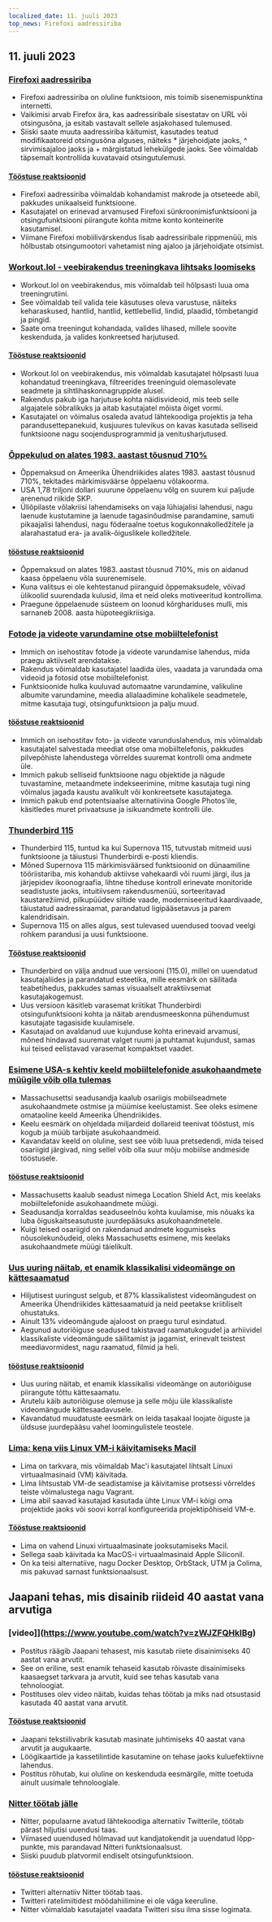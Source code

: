 ```yaml
---
localized_date: 11. juuli 2023
top_news: Firefoxi aadressiriba
---
```




## 11. juuli 2023

### [Firefoxi aadressiriba](https://wiki.tilde.institute/w/firefox-address-bar-tips)

- Firefoxi aadressiriba on oluline funktsioon, mis toimib sisenemispunktina internetti.
- Vaikimisi arvab Firefox ära, kas aadressiribale sisestatav on URL või otsingusõna, ja esitab vastavalt sellele asjakohased tulemused.
- Siiski saate muuta aadressiriba käitumist, kasutades teatud modifikaatoreid otsingusõna alguses, näiteks \* järjehoidjate jaoks, ^ sirvimisajaloo jaoks ja + märgistatud lehekülgede jaoks. See võimaldab täpsemalt kontrollida kuvatavaid otsingutulemusi.

#### [Tööstuse reaktsioonid](http://news.ycombinator.com/item?id=36666116)

- Firefoxi aadressiriba võimaldab kohandamist makrode ja otseteede abil, pakkudes unikaalseid funktsioone.
- Kasutajatel on erinevad arvamused Firefoxi sünkroonimisfunktsiooni ja otsingufunktsiooni piirangute kohta mitme konto konteinerite kasutamisel.
- Viimane Firefoxi mobiilivärskendus lisab aadressiribale rippmenüü, mis hõlbustab otsingumootori vahetamist ning ajaloo ja järjehoidjate otsimist.

### [Workout.lol - veebirakendus treeningkava lihtsaks loomiseks](https://workout.lol)

- Workout.lol on veebirakendus, mis võimaldab teil hõlpsasti luua oma treeningrutiini.
- See võimaldab teil valida teie käsutuses oleva varustuse, näiteks keharaskused, hantlid, hantlid, kettlebellid, lindid, plaadid, tõmbetangid ja pingid.
- Saate oma treeningut kohandada, valides lihased, millele soovite keskenduda, ja valides konkreetsed harjutused.

#### [Tööstuse reaktsioonid](http://news.ycombinator.com/item?id=36662655)

- Workout.lol on veebirakendus, mis võimaldab kasutajatel hõlpsasti luua kohandatud treeningkava, filtreerides treeninguid olemasolevate seadmete ja sihtlihaskonnagruppide alusel.
- Rakendus pakub iga harjutuse kohta näidisvideoid, mis teeb selle algajatele sõbralikuks ja aitab kasutajatel mõista õiget vormi.
- Kasutajatel on võimalus osaleda avatud lähtekoodiga projektis ja teha parandusettepanekuid, kusjuures tulevikus on kavas kasutada selliseid funktsioone nagu soojendusprogrammid ja venitusharjutused.

### [Õppekulud on alates 1983. aastast tõusnud 710%](https://statecraft.beehiiv.com/p/student-loan-debt-forgiveness)

- Õppemaksud on Ameerika Ühendriikides alates 1983. aastast tõusnud 710%, tekitades märkimisväärse õppelaenu võlakoorma.
- USA 1,78 triljoni dollari suurune õppelaenu võlg on suurem kui paljude arenenud riikide SKP.
- Üliõpilaste võlakriisi lahendamiseks on vaja lühiajalisi lahendusi, nagu laenude kustutamine ja laenude tagasinõudmise parandamine, samuti pikaajalisi lahendusi, nagu föderaalne toetus kogukonnakolledžitele ja alarahastatud era- ja avalik-õiguslikele kolledžitele.

#### [tööstuse reaktsioonid](http://news.ycombinator.com/item?id=36669253)

- Õppemaksud on alates 1983. aastast tõusnud 710%, mis on aidanud kaasa õppelaenu võla suurenemisele.
- Kuna valitsus ei ole kehtestanud piiranguid õppemaksudele, võivad ülikoolid suurendada kulusid, ilma et neid oleks motiveeritud kontrollima.
- Praegune õppelaenude süsteem on loonud kõrghariduses mulli, mis sarnaneb 2008. aasta hüpoteegikriisiga.

### [Fotode ja videote varundamine otse mobiiltelefonist](https://github.com/immich-app/immich)

- Immich on isehostitav fotode ja videote varundamise lahendus, mida praegu aktiivselt arendatakse.
- Rakendus võimaldab kasutajatel laadida üles, vaadata ja varundada oma videoid ja fotosid otse mobiiltelefonist.
- Funktsioonide hulka kuuluvad automaatne varundamine, valikuline albumite varundamine, meedia allalaadimine kohalikele seadmetele, mitme kasutaja tugi, otsingufunktsioon ja palju muud.

#### [tööstuse reaktsioonid](http://news.ycombinator.com/item?id=36673224)

- Immich on isehostitav foto- ja videote varunduslahendus, mis võimaldab kasutajatel salvestada meediat otse oma mobiiltelefonis, pakkudes pilvepõhiste lahendustega võrreldes suuremat kontrolli oma andmete üle.
- Immich pakub selliseid funktsioone nagu objektide ja nägude tuvastamine, metaandmete indekseerimine, mitme kasutaja tugi ning võimalus jagada kaustu avalikult või konkreetsete kasutajatega.
- Immich pakub end potentsiaalse alternatiivina Google Photos'ile, käsitledes muret privaatsuse ja isikuandmete kontrolli üle.

### [Thunderbird 115](https://www.thunderbird.net/en-US/thunderbird/115.0/whatsnew/)

- Thunderbird 115, tuntud ka kui Supernova 115, tutvustab mitmeid uusi funktsioone ja täiustusi Thunderbirdi e-posti kliendis.
- Mõned Supernova 115 märkimisväärsed funktsioonid on dünaamiline tööriistariba, mis kohandub aktiivse vahekaardi või ruumi järgi, ilus ja järjepidev ikoonograafia, lihtne tiheduse kontroll erinevate monitoride seadistuste jaoks, intuitiivsem rakendusmenüü, sorteeritavad kaustarežiimid, pilkupüüdev siltide vaade, moderniseeritud kaardivaade, täiustatud aadressiraamat, parandatud ligipääsetavus ja parem kalendridisain.
- Supernova 115 on alles algus, sest tulevased uuendused toovad veelgi rohkem parandusi ja uusi funktsioone.

#### [Tööstuse reaktsioonid](http://news.ycombinator.com/item?id=36664113)

- Thunderbird on välja andnud uue versiooni (115.0), millel on uuendatud kasutajaliides ja parandatud esteetika, mille eesmärk on säilitada teabetihedus, pakkudes samas visuaalselt atraktiivsemat kasutajakogemust.
- Uus versioon käsitleb varasemat kriitikat Thunderbirdi otsingufunktsiooni kohta ja näitab arendusmeeskonna pühendumust kasutajate tagasiside kuulamisele.
- Kasutajad on avaldanud uue kujunduse kohta erinevaid arvamusi, mõned hindavad suuremat valget ruumi ja puhtamat kujundust, samas kui teised eelistavad varasemat kompaktset vaadet.

### [Esimene USA-s kehtiv keeld mobiiltelefonide asukohaandmete müügile võib olla tulemas](https://www.wsj.com/articles/first-u-s-ban-on-sale-of-cellphone-location-data-might-be-coming-fbe47e53)

- Massachusettsi seadusandja kaalub osariigis mobiilseadmete asukohaandmete ostmise ja müümise keelustamist. See oleks esimene omataoline keeld Ameerika Ühendriikides.
- Keelu eesmärk on ohjeldada miljardeid dollareid teenivat tööstust, mis kogub ja müüb tarbijate asukohaandmeid.
- Kavandatav keeld on oluline, sest see võib luua pretsedendi, mida teised osariigid järgivad, ning sellel võib olla suur mõju mobiilse andmeside tööstusele.

#### [tööstuse reaktsioonid](http://news.ycombinator.com/item?id=36667848)

- Massachusetts kaalub seadust nimega Location Shield Act, mis keelaks mobiiltelefonide asukohaandmete müügi.
- Seadusandja korraldas seaduseelnõu kohta kuulamise, mis nõuaks ka luba õiguskaitseasutuste juurdepääsuks asukohaandmetele.
- Kuigi teised osariigid on rakendanud andmete kogumiseks nõusolekunõudeid, oleks Massachusetts esimene, mis keelaks asukohaandmete müügi täielikult.

### [Uus uuring näitab, et enamik klassikalisi videomänge on kättesaamatud](https://gamehistory.org/87percent/)

- Hiljutisest uuringust selgub, et 87% klassikalistest videomängudest on Ameerika Ühendriikides kättesaamatuid ja neid peetakse kriitiliselt ohustatuks.
- Ainult 13% videomängude ajaloost on praegu turul esindatud.
- Aegunud autoriõiguse seadused takistavad raamatukogudel ja arhiividel klassikaliste videomängude säilitamist ja jagamist, erinevalt teistest meediavormidest, nagu raamatud, filmid ja heli.

#### [tööstuse reaktsioonid](http://news.ycombinator.com/item?id=36668472)

- Uus uuring näitab, et enamik klassikalisi videomänge on autoriõiguse piirangute tõttu kättesaamatu.
- Arutelu käib autoriõiguse olemuse ja selle mõju üle klassikaliste videomängude kättesaadavusele.
- Kavandatud muudatuste eesmärk on leida tasakaal loojate õiguste ja üldsuse juurdepääsu vahel loomingulistele teostele.

### [Lima: kena viis Linux VM-i käivitamiseks Macil](https://jvns.ca/blog/2023/07/10/lima--a-nice-way-to-run-linux-vms-on-mac/)

- Lima on tarkvara, mis võimaldab Mac'i kasutajatel lihtsalt Linuxi virtuaalmasinaid (VM) käivitada.
- Lima lihtsustab VM-de seadistamise ja käivitamise protsessi võrreldes teiste võimalustega nagu Vagrant.
- Lima abil saavad kasutajad kasutada ühte Linux VM-i kõigi oma projektide jaoks või soovi korral konfigureerida projektipõhiseid VM-e.

#### [Tööstuse reaktsioonid](http://news.ycombinator.com/item?id=36668964)

- Lima on vahend Linuxi virtuaalmasinate jooksutamiseks Macil.
- Sellega saab käivitada ka MacOS-i virtuaalmasinaid Apple Siliconil.
- On ka teisi alternatiive, nagu Docker Desktop, OrbStack, UTM ja Colima, mis pakuvad sarnast funktsionaalsust.

## Jaapani tehas, mis disainib riideid 40 aastat vana arvutiga

### [video]](https://www.youtube.com/watch?v=zWJZFQHklBg)

- Postitus räägib Jaapani tehasest, mis kasutab riiete disainimiseks 40 aastat vana arvutit.
- See on eriline, sest enamik tehaseid kasutab rõivaste disainimiseks kaasaegset tarkvara ja arvutit, kuid see tehas kasutab vana tehnoloogiat.
- Postituses olev video näitab, kuidas tehas töötab ja miks nad otsustasid kasutada 40 aastat vana arvutit.

#### [Tööstuse reaktsioonid](http://news.ycombinator.com/item?id=36662392)

- Jaapani tekstiilivabrik kasutab masinate juhtimiseks 40 aastat vana arvutit ja augukaarte.
- Löögikaartide ja kassetilintide kasutamine on tehase jaoks kuluefektiivne lahendus.
- Postitus rõhutab, kui oluline on keskenduda eesmärgile, mitte toetuda ainult uusimale tehnoloogiale.

### [Nitter töötab jälle](https://github.com/zedeus/nitter/pull/927)

- Nitter, populaarne avatud lähtekoodiga alternatiiv Twitterile, töötab pärast hiljutisi uuendusi taas.
- Viimased uuendused hõlmavad uut kandjatokendit ja uuendatud lõpp-punkte, mis parandavad Nitteri funktsionaalsust.
- Siiski puudub platvormil endiselt otsingufunktsioon.

#### [tööstuse reaktsioonid](http://news.ycombinator.com/item?id=36665406)

- Twitteri alternatiiv Nitter töötab taas.
- Twitteri ratelimiitidest möödahiilimine ei ole väga keeruline.
- Nitter võimaldab kasutajatel vaadata Twitteri sisu ilma sisse logimata.


